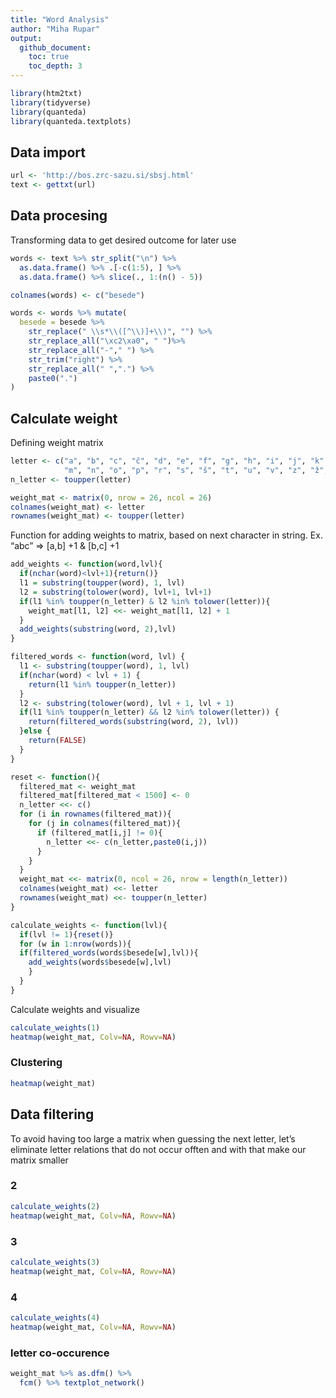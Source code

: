 ```yaml
---
title: "Word Analysis"
author: "Miha Rupar"
output: 
  github_document:
    toc: true
    toc_depth: 3
---
```

```r
library(htm2txt)
library(tidyverse)
library(quanteda)
library(quanteda.textplots)
```


## Data import
```r
url <- 'http://bos.zrc-sazu.si/sbsj.html'
text <- gettxt(url)
```


## Data procesing
Transforming data to get desired outcome for later use
```r
words <- text %>% str_split("\n") %>% 
  as.data.frame() %>% .[-c(1:5), ] %>%
  as.data.frame() %>% slice(., 1:(n() - 5)) 

colnames(words) <- c("besede")

words <- words %>% mutate(
  besede = besede %>%
    str_replace(" \\s*\\([^\\)]+\\)", "") %>%
    str_replace_all("\xc2\xa0", " ")%>%
    str_replace_all("-"," ") %>%
    str_trim("right") %>%
    str_replace_all(" ",".") %>%
    paste0(".")
)
```

## Calculate weight
Defining weight matrix
```r
letter <- c("a", "b", "c", "č", "d", "e", "f", "g", "h", "i", "j", "k", "l", 
            "m", "n", "o", "p", "r", "s", "š", "t", "u", "v", "z", "ž",".")
n_letter <- toupper(letter)

weight_mat <- matrix(0, nrow = 26, ncol = 26)
colnames(weight_mat) <- letter
rownames(weight_mat) <- toupper(letter)

```

Function for adding weights to matrix, based on next character in string.
Ex. "abc" => [a,b] +1 & [b,c] +1
```r
add_weights <- function(word,lvl){
  if(nchar(word)<lvl+1){return()}
  l1 = substring(toupper(word), 1, lvl)
  l2 = substring(tolower(word), lvl+1, lvl+1)
  if(l1 %in% toupper(n_letter) & l2 %in% tolower(letter)){
    weight_mat[l1, l2] <<- weight_mat[l1, l2] + 1
  }
  add_weights(substring(word, 2),lvl)
}

```


```r
filtered_words <- function(word, lvl) {
  l1 <- substring(toupper(word), 1, lvl)
  if(nchar(word) < lvl + 1) {
    return(l1 %in% toupper(n_letter))
  }
  l2 <- substring(tolower(word), lvl + 1, lvl + 1)
  if(l1 %in% toupper(n_letter) && l2 %in% tolower(letter)) {
    return(filtered_words(substring(word, 2), lvl))
  }else {
    return(FALSE)
  }
}

```

```r
reset <- function(){
  filtered_mat <- weight_mat
  filtered_mat[filtered_mat < 1500] <- 0
  n_letter <<- c()
  for (i in rownames(filtered_mat)){
    for (j in colnames(filtered_mat)){
      if (filtered_mat[i,j] != 0){
        n_letter <<- c(n_letter,paste0(i,j))
      }
    }
  }
  weight_mat <<- matrix(0, ncol = 26, nrow = length(n_letter))
  colnames(weight_mat) <<- letter
  rownames(weight_mat) <<- toupper(n_letter)
}
```

```r
calculate_weights <- function(lvl){
  if(lvl != 1){reset()}
  for (w in 1:nrow(words)){
  if(filtered_words(words$besede[w],lvl)){
    add_weights(words$besede[w],lvl)
    }
  }
}
```


Calculate weights and visualize
```r
calculate_weights(1)
heatmap(weight_mat, Colv=NA, Rowv=NA)
```


### Clustering
```r
heatmap(weight_mat)
```



## Data filtering
To avoid having too large a matrix when guessing the next letter, let's eliminate letter relations that do not occur offten and with that make our matrix smaller 

### 2
```r
calculate_weights(2)
heatmap(weight_mat, Colv=NA, Rowv=NA)
```


### 3
```r
calculate_weights(3)
heatmap(weight_mat, Colv=NA, Rowv=NA)
```

### 4
```r
calculate_weights(4)
heatmap(weight_mat, Colv=NA, Rowv=NA)
```


### letter co-occurence
```r
weight_mat %>% as.dfm() %>%
  fcm() %>% textplot_network()
```

